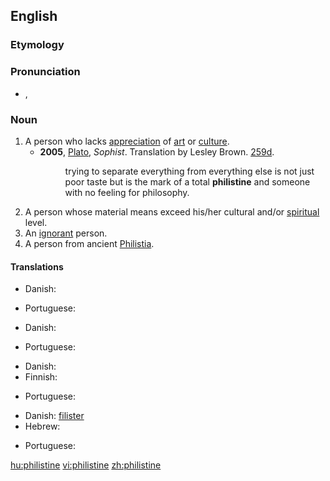 ==English==

===Etymology===
{{rfe}}

===Pronunciation===
* {{a|UK{}} {{IPA|/ˈfɪl.ɪ.staɪn/}}, {{SAMPA|/"fIl.I.staIn/}}

===Noun===
{{en-noun}}

# A person who lacks [[appreciation]] of [[art]] or [[culture]].
#* '''2005''', [[w:Plato|Plato]], ''Sophist''.  Translation by Lesley Brown. [[w:Stephanus pagination|259d]].
#*: trying to separate everything from everything else is not just poor taste but is the mark of a total '''philistine''' and someone with no feeling for philosophy.
# A person whose material means exceed his/her cultural and/or [[spiritual]] level.
# An [[ignorant]] person.
# A person from ancient [[Philistia]].

====Translations====
{{trans-top|Person lacking appreciation of culture}}
* Danish: {{t-|da|spidsborger}}
{{trans-mid}}
* Portuguese: {{t-|pt|filisteu|m}}
{{trans-bottom}}

{{trans-top|Person with higher material than spiritual level}}
* Danish: {{t-|da|spidsborger}}
{{trans-mid}}
* Portuguese: {{t-|pt|filisteu|m}}
{{trans-bottom}}

{{trans-top|Ignorant person}}
* Danish: {{t-|da|spidsborger}}
* Finnish: {{t-|fi|filistealainen}}
{{trans-mid}}
* Portuguese: {{t-|pt|filisteu|m}}
{{trans-bottom}}

{{trans-top|Person from Philistia}}
* Danish: [[filister]]
* Hebrew: {{he-translation|פלשתי|P"lishti}} {{m}}
{{trans-mid}}
* Portuguese: {{t-|pt|filisteu|m}}
{{trans-bottom}}

[[hu:philistine]]
[[vi:philistine]]
[[zh:philistine]]